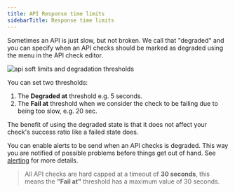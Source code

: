 ```yaml
---
title: API Response time limits
sidebarTitle: Response time limits
---
```



Sometimes an API is just slow, but not broken. We call that "degraded" and you can specify when an API checks should be 
marked as degraded using the menu in the API check editor.

![api soft limits and degradation thresholds](/images/docs/images/api-checks/limits.png)

You can set two thresholds:

1. The **Degraded at** threshold e.g. 5 seconds.
2. The **Fail at** threshold when we consider the check to be failing due to being too slow, e.g. 20 sec.

The benefit of using the degraded state is that it does not affect your check's success ratio like a failed state does. 

You can enable alerts to be send when an API checks is degraded. This way you are notified of possible problems before things
get out of hand. See [alerting](/alerting/) for more details.


> All API checks are hard capped at a timeout of **30 seconds**, this means the **"Fail at"** threshold has a maximum value of 30 seconds.

